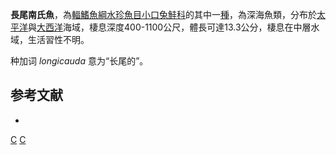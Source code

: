 {{Speciesbox 
| status = NE
| status_system = IUCN3.1
| taxon = Nansenia longicauda
| authority = [[Kawaguchi|Kawaguchi]] & [[Butler|Butler]], 1984
| synonyms = 
}}

'''長尾南氏魚'''，為[[輻鰭魚綱|輻鰭魚綱]][[水珍魚目|水珍魚目]][[小口兔鮭科|小口兔鮭科]]的其中一[[種|種]]，為深海魚類，分布於[[太平洋|太平洋]]與[[大西洋|大西洋]]海域，棲息深度400-1100公尺，體長可達13.3公分，棲息在中層水域，生活習性不明。

种加词 ''longicauda'' 意为“长尾的”。

==参考文献==
*{{FishBase_species|genus=Nansenia|species=longicauda|year=2015|month=8}}

{{Taxonbar|from=Q2042952}}

[[Category:南氏魚屬|C]]
[[Category:1984年描述的鱼类|C]]